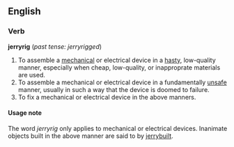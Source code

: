 ==English==
===Verb===
'''jerryrig''' (''past tense: jerryrigged'')
#To assemble a [[mechanical]] or electrical device in a [[hasty]], low-quality manner, especially when cheap, low-quality, or inapproprate materials are used.
#To assemble a mechanical or electrical device in a fundamentally [[unsafe]] manner, usually in such a way that the device is doomed to failure.
#To fix a mechanical or electrical device in the above manners.

==== Usage note ====
The word ''jerryrig'' only applies to mechanical or electrical devices. Inanimate objects built in the above manner are said to by [[jerrybuild|jerrybuilt]].